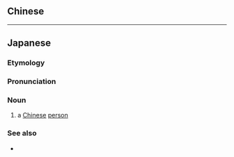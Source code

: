 ==Chinese==
{{zh-see|中國人}}

----

==Japanese==
{{ja-kanjitab|ちゅう|こく|k2=ごく|じん|yomi=kanon|r=y}}
{{swp|lang=ja}}

===Etymology===
{{suf|ja|中国|人|t1=China|t2=citizen; native|sort=ちゅうごくじん}}

===Pronunciation===
{{ja-pron|ちゅうごくじん|y=ko|acc=4}}

===Noun===
{{ja-noun|^ちゅうごくじん}}

# a [[Chinese]] [[person]]

===See also===
*{{ja-r|国%人|こく%じん}}

{{C|ja|Nationalities|China|sort=ちゅうごくじん}}